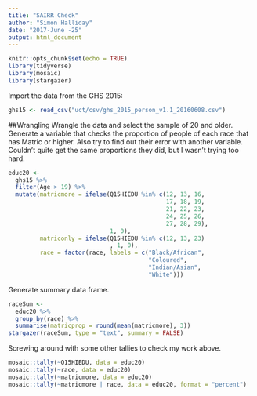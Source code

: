 ```yaml
---
title: "SAIRR Check"
author: "Simon Halliday"
date: "2017-June -25"
output: html_document
---
```


```r
knitr::opts_chunk$set(echo = TRUE)
library(tidyverse)
library(mosaic)
library(stargazer)
```

Import the data from the GHS 2015:
```r
ghs15 <- read_csv("uct/csv/ghs_2015_person_v1.1_20160608.csv")
```

##Wrangling 
Wrangle the data and select the sample of 20 and older. 
Generate a variable that checks the proportion of people of each race that has Matric or higher. 
Also try to find out their error with another variable. 
Couldn't quite get the same proportions they did, but I wasn't trying too hard. 
```r
educ20 <- 
  ghs15 %>%
  filter(Age > 19) %>%
  mutate(matricmore = ifelse(Q15HIEDU %in% c(12, 13, 16,
                                             17, 18, 19,
                                             21, 22, 23,
                                             24, 25, 26,
                                             27, 28, 29),
                             1, 0), 
         matriconly = ifelse(Q15HIEDU %in% c(12, 13, 23)
                             , 1, 0), 
         race = factor(race, labels = c("Black/African",
                                        "Coloured",
                                        "Indian/Asian",
                                        "White")))
```

Generate summary data frame. 
```r
raceSum <- 
  educ20 %>%
  group_by(race) %>%
  summarise(matricprop = round(mean(matricmore), 3))
stargazer(raceSum, type = "text", summary = FALSE)
```

Screwing around with some other tallies to check my work above. 
```r
mosaic::tally(~Q15HIEDU, data = educ20)
mosaic::tally(~race, data = educ20)
mosaic::tally(~matricmore, data = educ20)
mosaic::tally(~matricmore | race, data = educ20, format = "percent")
```


